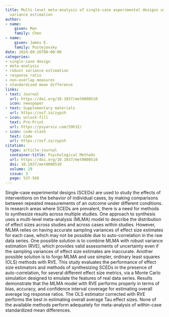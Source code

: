 ```yaml
---
title: Multi-level meta-analysis of single-case experimental designs using robust
  variance estimation
author:
- name:
    given: Man
    family: Chen
- name:
    given: James E.
    family: Pustejovsky
date: 2024-09-26T00:00:00
categories:
- single-case design
- meta-analysis
- robust variance estimation
- response ratio
- non-overlap measures
- standardized mean difference
links:
- text: Journal
  url: https://doi.org/10.1037/met0000510
  icon: newspaper
- text: Supplementary materials
  url: https://osf.io/zypsh
- icon: unlock-fill
  text: Pre-Print
  url: https://psyarxiv.com/59h32/
- icon: code-slash
  text: Code
  url: https://osf.io/zypsh
citation:
  type: article-journal
  container-title: Psychological Methods
  url: https://doi.org/10.1037/met0000510
  doi: 10.1037/met0000510
  volume: 29
  issue: 3
  page: 537-560
---
```


Single-case experimental designs (SCEDs) are used to study the effects of interventions on the behavior of individual cases, by making comparisons between repeated measurements of an outcome under different conditions. In research areas where SCEDs are prevalent, there is a need for methods to synthesize results across multiple studies. One approach to synthesis uses a multi-level meta-analysis (MLMA) model to describe the distribution of effect sizes across studies and across cases within studies. However, MLMA relies on having accurate sampling variances of effect size estimates for each case, which may not be possible due to auto-correlation in the raw data series. One possible solution is to combine MLMA with robust variance estimation (RVE), which provides valid assessments of uncertainty even if the sampling variances of effect size estimates are inaccurate. Another possible solution is to forgo MLMA and use simpler, ordinary least squares (OLS) methods with RVE. This study evaluates the performance of effect size estimators and methods of synthesizing SCEDs in the presence of auto-correlation, for several different effect size metrics, via a Monte Carlo simulation designed to emulate the features of real data series. Results demonstrate that the MLMA model with RVE performs properly in terms of bias, accuracy, and confidence interval coverage for estimating overall average log response ratios. The OLS estimator corrected with RVE performs the best in estimating overall average Tau effect sizes. None of the available methods perform adequately for meta-analysis of within-case standardized mean differences.

